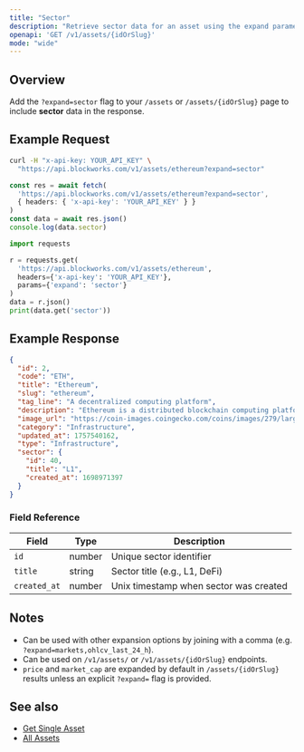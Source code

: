```yaml
---
title: "Sector"
description: "Retrieve sector data for an asset using the expand parameter"
openapi: 'GET /v1/assets/{idOrSlug}'
mode: "wide"
---
```


## Overview

Add the `?expand=sector` flag to your `/assets` or `/assets/{idOrSlug}` page to include **sector** data in the response.

## Example Request

<CodeGroup>

```bash cURL
curl -H "x-api-key: YOUR_API_KEY" \
  "https://api.blockworks.com/v1/assets/ethereum?expand=sector"
```

```typescript TypeScript
const res = await fetch(
  'https://api.blockworks.com/v1/assets/ethereum?expand=sector',
  { headers: { 'x-api-key': 'YOUR_API_KEY' } }
)
const data = await res.json()
console.log(data.sector)
```

```python Python
import requests

r = requests.get(
  'https://api.blockworks.com/v1/assets/ethereum',
  headers={'x-api-key': 'YOUR_API_KEY'},
  params={'expand': 'sector'}
)
data = r.json()
print(data.get('sector'))
```

</CodeGroup>

## Example Response

```json
{
  "id": 2,
  "code": "ETH",
  "title": "Ethereum",
  "slug": "ethereum",
  "tag_line": "A decentralized computing platform",
  "description": "Ethereum is a distributed blockchain computing platform for smart contracts and decentralized applications. Its native token is ether (ETH), which primarily serves as a means of payment for transaction fees and as collateral for borrowing specific ERC-20 tokens within the decentralized finance (DeFi) sector.",
  "image_url": "https://coin-images.coingecko.com/coins/images/279/large/ethereum.png?1696501628",
  "category": "Infrastructure",
  "updated_at": 1757540162,
  "type": "Infrastructure",
  "sector": {
    "id": 40,
    "title": "L1",
    "created_at": 1698971397
  }
}
```

### Field Reference

| Field | Type | Description |
|---|---|---|
| `id` | number | Unique sector identifier |
| `title` | string | Sector title (e.g., L1, DeFi) |
| `created_at` | number | Unix timestamp when sector was created |

## Notes

- Can be used with other expansion options by joining with a comma (e.g. `?expand=markets,ohlcv_last_24_h`).
- Can be used on `/v1/assets/` or `/v1/assets/{idOrSlug}` endpoints.
- `price` and `market_cap` are expanded by default in `/assets/{idOrSlug}` results unless an explicit `?expand=` flag is provided.

## See also

- [Get Single Asset](/api-reference/assets/get-single)
- [All Assets](/api-reference/assets/list)